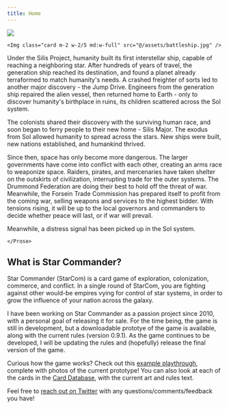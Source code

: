 ```yaml
---
title: Home
---
```


<div class="flex flex-col md:flex-row w-11/12 justify-around gap-6 ">
  <aside class="w-full md:w-2/5 lg:w-1/5 flex md:flex-col justify-between md:justify-start">
    <Img class="card m-2 w-2/5 md:w-full" src="@/assets/missile_platform.jpg" />

    <Img class="card m-2 w-2/5 md:w-full" src="@/assets/battleship.jpg" />

  </aside>

<div class="order-first md:order-none bg-gradient-to-b from-blue-900 via-gray-900 to-black p-6 rounded-tl-[75px] rounded-br-[75px] rounded-tr-lg rounded-bl-lg shadow-md xl:w-2/3 md:w-3/5 w-full flex flex-col items-center justify-center">
  <Prose class="lg:prose-lg text-justify">
    <span class="font-megrim text-2xl lg:text-3xl">Under the Silis Project</span>, humanity built its first interstellar ship, capable of reaching a neighboring star. After hundreds of years of travel, the generation ship reached its destination, and found a planet already terraformed to match humanity's needs. A crashed freighter of sorts led to another major discovery - the Jump Drive. Engineers from the generation ship repaired the alien vessel, then returned home to Earth - only to discover humanity's birthplace in ruins, its children scattered across the Sol system.
  
  The colonists shared their discovery with the surviving human race, and soon began to ferry people to their new home - Silis Major. The exodus from Sol allowed humanity to spread across the stars. New ships were built, new nations established, and humankind thrived.
  
  Since then, space has only become more dangerous. The larger governments have come into conflict with each other, creating an arms race to weaponize space. Raiders, pirates, and mercenaries have taken shelter on the outskirts of civilization, interrupting trade for the outer systems. The Drummond Federation are doing their best to hold off the threat of war. Meanwhile, the Forsein Trade Commission has prepared itself to profit from the coming war, selling weapons and services to the highest bidder. With tensions rising, it will be up to the local governors and commanders to decide whether peace will last, or if war will prevail.
  
  Meanwhile, a distress signal has been picked up in the Sol system.
  
    </Prose>
</div>
</div>

<h2 class="font-megrim text-4xl text-center py-16 font-bold">
  What is Star Commander?
</h2>

<Prose class="lg:prose-lg text-white w-11/12">
  Star Commander (StarCom) is a card game of exploration, colonization,
  commerce, and conflict. In a single round of StarCom, you are fighting against
  other would-be empires vying for control of star systems, in order to grow the
  influence of your nation across the galaxy.

I have been working on Star Commander as a passion project since 2010, with a personal goal of releasing it for sale. For the time being, the game is still in development, but a downloadable prototye of the game is available, along with the current rules (version 0.9.1). As the game continues to be developed, I will be updating the rules and (hopefully) release the final version of the game.

Curious how the game works? Check out this <a href="/example-playthrough" class="text-white underline hover:text-gray-300">example playthrough</a>, complete with photos of the current prototype! You can also look at each of the cards in the <a href="/card-database" class="text-white underline hover:text-gray-300">Card Database</a>, with the current art and rules text.

Feel free to <a href="https://twitter.com/lindsaykwardell" class="text-white underline hover:text-gray-300">reach out on Twitter</a> with any questions/comments/feedback you have!

</Prose>
